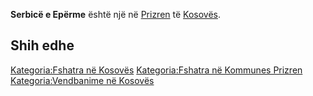 {{Fshat në 
 | Emri                = Serbicë e Epërme
 | EmriAlt                = 
 | NAME_SHORT_FORM=      
 | NAME_GENERIC=      
 | NAME_SORT_NAME_RO=      SERBICEEEPERME
 | FULL_NAME_RO = Serbicë e Epërme
 | FULL_NAME_ND_RO=Serbice e Eperme
 | SORT_NAME_RG=SERBICEEEPERME
 | FULL_NAME_RG=Serbicë e Epërme
 | FULL_NAME_ND_RG=Serbice e Eperme
 | SRP_NAME_SHORT_FORM=      
 | SRP_NAME_GENERIC=      
 | SRP_NAME_SORT_NAME_RO=      
 | SRP_FULL_NAME_RO = 
 | SRP_FULL_NAME_ND_RO=
 | SRP_SORT_NAME_RG=
 | SRP_FULL_NAME_RG=
 | SRP_FULL_NAME_ND_RG=
 | Emri (Rasa dhanore) = 
 | Figura              = 
 | Shteti              = Kosovo
 | Komuna              = Prizren
 | Kodi postar         = 
 | Sipërfaqja          = 

 | Popullsia           = 

 | Regj. i popullsisë  = 
 | Dend. e popullsisë  = 
 | Faqja zyrtare       = 
 <!--- Koordinatat ----> 
 | Gjerësia            = 42.279444
 | Gjatësia            = 20.718611
 | Lartësia            = 
}}
'''Serbicë e Epërme''' është një [[]] në [[Prizren]] të [[Kosovës]].

<!-- == Gjeografia == -->
<!-- == Historia == -->
<!-- == Demografia == -->
== Shih edhe ==
{{Komuna Prizren}}
{{Kosovo-Administrata-Cung}}

[[Kategoria:Fshatra në Kosovës]]
[[Kategoria:Fshatra në Kommunes Prizren]]
[[Kategoria:Vendbanime në Kosovës]]